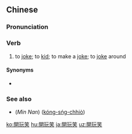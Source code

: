 {{also|开玩笑}}
==Chinese==
{{zh-forms|s=开玩笑|type=12}}

===Pronunciation===
{{zh-pron
|m=kāiwánxiào
|c=hoi1 waan4 siu3,hoi1 wun6 siu3
|cat=v
}}

===Verb===
{{zh-verb}}

# to [[joke]]; to [[kid]]; to make a [[joke]]; to [[joke]] around

====Synonyms====
* {{qualifier|Cantonese}} {{zh-l|搞笑}}

===See also===
* (''Min Nan'') {{zh-l|講耍笑}} ([[kóng-sńg-chhiò]])

[[ko:開玩笑]]
[[hu:開玩笑]]
[[ja:開玩笑]]
[[uz:開玩笑]]
